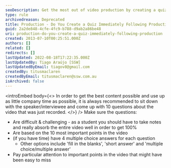 ```yaml
---
seoDescription: Get the most out of video production by creating a quiz immediately after recording to ensure accurate note-taking and understanding.
type: rule
archivedreason: Deprecated
title: Production - Do You Create a Quiz Immediately Following Production?
guid: 2a2de848-4cfe-4fc9-b788-d9ab2a86be48
uri: production-do-you-create-a-quiz-immediately-following-production
created: 2013-07-10T00:25:51.000Z
authors: []
related: []
redirects: []
lastUpdated: 2022-08-18T17:22:35.000Z
lastUpdatedBy: Tiago Araújo [SSW]
lastUpdatedByEmail: tiagov8@gmail.com
createdBy: titusmaclaren
createdByEmail: titusmaclaren@ssw.com.au
isArchived: false
---
```


<introEmbed
  body={<>
In order to get the best content possible and use up as little company time as possible, it is always recommended to sit down with the speaker/interviewee and come up with 10 questions about the video that was just recorded.
  </>}
/>
Make sure the questions:

- Are difficult & challenging - as a student you should have to take notes and really absorb the entire video well in order to get 100%
- Are based on the 10 most important points in the video
- (if you have time) have 4 multiple choice answers for each question
  - Other options include 'fill in the blanks', 'short answer' and 'multiple choice/multiple answer'
- Pay particular attention to important points in the video that might have been easy to miss
